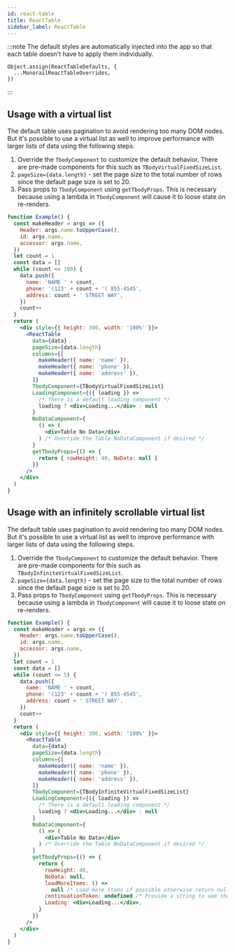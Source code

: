 ```yaml
---
id: react-table
title: ReactTable
sidebar_label: ReactTable
---
```


:::note
The default styles are automatically injected into the app so that each table doesn't have to apply them individually.

```tsx
Object.assign(ReactTableDefaults, {
  ...MonorailReactTableOverrides,
})
```

:::

## Usage with a virtual list

The default table uses pagination to avoid rendering too many DOM nodes. But it's possible to use a virtual list as well to improve performance with larger lists of data using the following steps.

1. Override the `TbodyComponent` to customize the default behavior. There are pre-made components for this such as `TBodyVirtualFixedSizeList`.
2. `pageSize={data.length}` - set the page size to the total number of rows since the default page size is set to 20.
3. Pass props to `TbodyComponent` using `getTbodyProps`. This is necessary because using a lambda in `TbodyComponent` will cause it to loose state on re-renders.

```jsx live
function Example() {
  const makeHeader = args => ({
    Header: args.name.toUpperCase(),
    id: args.name,
    accessor: args.name,
  })
  let count = 1
  const data = []
  while (count <= 100) {
    data.push({
      name: 'NAME ' + count,
      phone: '(123' + count + ') 855-4545',
      address: count + ' STREET WAY',
    })
    count++
  }
  return (
    <div style={{ height: 300, width: '100%' }}>
      <ReactTable
        data={data}
        pageSize={data.length}
        columns={[
          makeHeader({ name: 'name' }),
          makeHeader({ name: 'phone' }),
          makeHeader({ name: 'address' }),
        ]}
        TbodyComponent={TBodyVirtualFixedSizeList}
        LoadingComponent={({ loading }) =>
          /* There is a default loading component */
          loading ? <div>Loading...</div> : null
        }
        NoDataComponent={
          () => (
            <div>Table No Data</div>
          ) /* Override the Table NoDataComponent if desired */
        }
        getTbodyProps={() => {
          return { rowHeight: 40, NoData: null }
        }}
      />
    </div>
  )
}
```

## Usage with an infinitely scrollable virtual list

The default table uses pagination to avoid rendering too many DOM nodes. But it's possible to use a virtual list as well to improve performance with larger lists of data using the following steps.

1. Override the `TbodyComponent` to customize the default behavior. There are pre-made components for this such as `TBodyInfiniteVirtualFixedSizeList`.
2. `pageSize={data.length}` - set the page size to the total number of rows since the default page size is set to 20.
3. Pass props to `TbodyComponent` using `getTbodyProps`. This is necessary because using a lambda in `TbodyComponent` will cause it to loose state on re-renders.

```jsx live
function Example() {
  const makeHeader = args => ({
    Header: args.name.toUpperCase(),
    id: args.name,
    accessor: args.name,
  })
  let count = 1
  const data = []
  while (count <= 5) {
    data.push({
      name: 'NAME ' + count,
      phone: '(123' + count + ') 855-4545',
      address: count + ' STREET WAY',
    })
    count++
  }
  return (
    <div style={{ height: 300, width: '100%' }}>
      <ReactTable
        data={data}
        pageSize={data.length}
        columns={[
          makeHeader({ name: 'name' }),
          makeHeader({ name: 'phone' }),
          makeHeader({ name: 'address' }),
        ]}
        TbodyComponent={TBodyInfiniteVirtualFixedSizeList}
        LoadingComponent={({ loading }) =>
          /* There is a default loading component */
          loading ? <div>Loading...</div> : null
        }
        NoDataComponent={
          () => (
            <div>Table No Data</div>
          ) /* Override the Table NoDataComponent if desired */
        }
        getTbodyProps={() => {
          return {
            rowHeight: 40,
            NoData: null,
            loadMoreItems: () =>
              null /* Load more items if possible otherwise return null */,
            continuationToken: undefined /* Provide a string to see the loading component */,
            Loading: <div>Loading...</div>,
          }
        }}
      />
    </div>
  )
}
```
